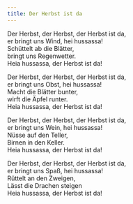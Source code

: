 ```yaml
---
title: Der Herbst ist da
---
```


Der Herbst, der Herbst, der Herbst ist da,  
er bringt uns Wind, hei hussassa!  
Schüttelt ab die Blätter,  
bringt uns Regenwetter.  
Heia hussassa, der Herbst ist da!  
  
Der Herbst, der Herbst, der Herbst ist da,  
er bringt uns Obst, hei hussassa!  
Macht die Blätter bunter,  
wirft die Äpfel runter.  
Heia hussassa, der Herbst ist da!  
  
Der Herbst, der Herbst, der Herbst ist da,  
er bringt uns Wein, hei hussassa!  
Nüsse auf den Teller,  
Birnen in den Keller.  
Heia hussassa, der Herbst ist da!  
  
Der Herbst, der Herbst, der Herbst ist da,  
er bringt uns Spaß, hei hussassa!  
Rüttelt an den Zweigen,  
Lässt die Drachen steigen  
Heia hussassa, der Herbst ist da!  
